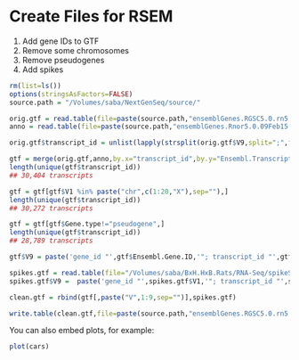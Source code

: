 Create Files for RSEM
========================================================

1. Add gene IDs to GTF
2. Remove some chromosomes
3. Remove pseudogenes
4. Add spikes
```r
rm(list=ls())
options(stringsAsFactors=FALSE)
source.path = "/Volumes/saba/NextGenSeq/source/"

orig.gtf = read.table(file=paste(source.path,"ensemblGenes.RGSC5.0.rn5.gtf",sep=""),sep="\t",header=FALSE)
anno = read.table(file=paste(source.path,"ensemblGenes.Rnor5.0.09Feb15.txt",sep=""),sep="\t",header=TRUE)

orig.gtf$transcript_id = unlist(lapply(strsplit(orig.gtf$V9,split=";",fixed=TRUE),function(a) gsub(" transcript_id ","",a[grep("transcript_id",a)])))

gtf = merge(orig.gtf,anno,by.x="transcript_id",by.y="Ensembl.Transcript.ID")
length(unique(gtf$transcript_id))
## 30,404 transcripts

gtf = gtf[gtf$V1 %in% paste("chr",c(1:20,"X"),sep=""),]
length(unique(gtf$transcript_id))
## 30,272 transcripts

gtf = gtf[gtf$Gene.type!="pseudogene",]
length(unique(gtf$transcript_id))
## 28,789 transcripts

gtf$V9 = paste('gene_id "',gtf$Ensembl.Gene.ID,'"; transcript_id "',gtf$transcript_id,'";',sep="")

spikes.gtf = read.table(file="/Volumes/saba/BxH.HxB.Rats/RNA-Seq/spikeSource/ERCC92.gtf",sep="\t",header=FALSE)
spikes.gtf$V9 =  paste('gene_id "',spikes.gtf$V1,'"; transcript_id "',spikes.gtf$V1,'";',sep="")

clean.gtf = rbind(gtf[,paste("V",1:9,sep="")],spikes.gtf)

write.table(clean.gtf,file=paste(source.path,"ensemblGenes.RGSC5.0.rn5.CLEANED.gtf",sep=""),sep="\t",row.names=FALSE,col.names=FALSE,quote=FALSE)

```

You can also embed plots, for example:

```r
plot(cars)
```

